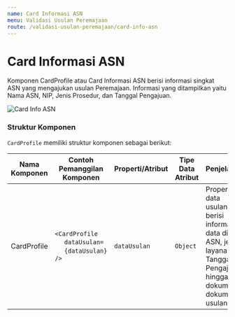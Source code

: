 ```yaml
---
name: Card Informasi ASN
menu: Validasi Usulan Peremajaan
route: /validasi-usulan-peremajaan/card-info-asn
---
```


# Card Informasi ASN

Komponen CardProfile atau Card Informasi ASN berisi informasi singkat ASN yang mengajukan
usulan Peremajaan. Informasi yang ditampilkan yaitu
Nama ASN, NIP, Jenis Prosedur, dan Tanggal Pengajuan.

![Card Info ASN](../../src/img/CardProfile.png)

### Struktur Komponen

`CardProfile` memiliki struktur komponen sebagai berikut:

| Nama Komponen | Contoh Pemanggilan <br/> Komponen                                                                                              | Properti/Atribut | Tipe Data <br/> Atribut | Penjelasan                                                                                                                            |
| ------------- | ------------------------------------------------------------------------------------------------------------------------------ | ---------------- | ----------------------- | ------------------------------------------------------------------------------------------------------------------------------------- |
| CardProfile   | `<CardProfile` <br/> &nbsp;&nbsp;&nbsp;&nbsp;&nbsp;`dataUsulan=` <br/> &nbsp;&nbsp;&nbsp;&nbsp;&nbsp;`{dataUsulan}` <br/> `/>` | `dataUsulan`     | `Object`                | Properti data usulan berisi informasi <br/> data diri ASN, jenis layanan, <br/> Tanggal Pengajuan hingga <br/> dokumen-dokumen usulan |
